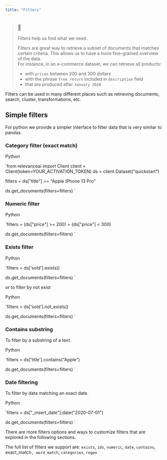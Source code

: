 ```yaml
---
title: "Filters"
---
```


> ### 📘
> 
> Filters help us find what we need.
> 
> Filters are great way to retrieve a subset of documents that matches certain criteria. This allows us to have a more fine-grained overview of the data.  
> For instance, in an e-commerce dataset, we can retrieve all products:
> 
> * with `prices` between 200 and 300 dollars
> * with the phrase `free return` included in `description` field
> * that are produced after `January 2020`

Filters can be used in many different places such as retrieving documents, search, cluster, transformations, etc.

## Simple filters

For python we provide a simpler interface to filter data that is very similar to pandas.

### Category filter (exact match)

Python

`from relevanceai import Client
client = Client(token=YOUR_ACTIVATION_TOKEN)
ds = client.Dataset("quickstart")

filters = ds["title"] == "Apple IPhone 13 Pro"

ds.get_documents(filters=filters)
`

### Numeric filter

Python

`filters = (ds["price"] >= 200) + (ds["price"] < 300)

ds.get_documents(filters=filters)
`

### Exists filter

Python

`filters = ds['sold'].exists()

ds.get_documents(filters=filters)
`

or to filter by not exist

Python

`filters = ds['sold'].not_exists()

ds.get_documents(filters=filters)
`

### Contains substring

To filter by a substring of a text.

Python

`filters = ds['title'].contains("Apple")

ds.get_documents(filters=filters)
`

### Date filtering

To filter by data matching an exact date.

Python

`filters = ds["_insert_date"].date("2020-07-01")

ds.get_documents(filters=filters)
`

There are more filters options and ways to customize filters that are explored in the following sections.

The full list of filters we support are: `exists`, `ids`, `numeric`, `date`, `contains`, exact\_match`, word_match`, `categories`, `regex`